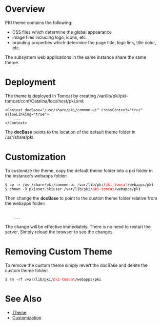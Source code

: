 = Overview =

PKI theme contains the following:

* CSS files which determine the global appearance
* image files including logo, icons, etc.
* branding properties which determine the page title, logo link, title color, etc.

The subsystem web applications in the same instance share the same theme.

= Deployment =

The theme is deployed in Tomcat by creating /var/lib/pki/pki-tomcat/conf/Catalina/localhost/pki.xml:

<pre>
<Context docBase="/usr/share/pki/common-ui" crossContext="true" allowLinking="true">
    ...
</Context>
</pre>

The '''docBase''' points to the location of the default theme folder in /usr/share/pki.

= Customization =

To customize the theme, copy the default theme folder into a pki folder in the instance's webapps folder:

 $ cp -r /usr/share/pki/common-ui /var/lib/pki/<font color="red">pki-tomcat</font>/webapps/pki
 $ chown -R pkiuser.pkiuser /var/lib/pki/<font color="red">pki-tomcat</font>/webapps/pki

Then change the '''docBase''' to point to the custom theme folder relative from the webapps folder:

 <Context docBase="pki" crossContext="true" allowLinking="true">
     ...
 </Context>

The change will be effective immediately. There is no need to restart the server. Simply reload the browser to see the changes.

= Removing Custom Theme =

To remove the custom theme simply revert the docBase and delete the custom theme folder:

 $ rm -rf /var/lib/pki/<font color="red">pki-tomcat</font>/webapps/pki

= See Also =

* [[Theme]]
* [[Customization]]